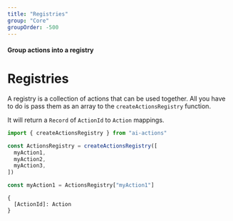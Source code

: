 ```yaml
---
title: "Registries"
group: "Core"
groupOrder: -500
---
```


#### Group actions into a registry

# Registries

A registry is a collection of actions that can be used together. All you have to do is pass them as an array to the `createActionsRegistry` function.

It will return a `Record` of `ActionId` to `Action` mappings.

```typescript:index.ts
import { createActionsRegistry } from "ai-actions"

const ActionsRegistry = createActionsRegistry([
  myAction1,
  myAction2,
  myAction3,
])

const myAction1 = ActionsRegistry["myAction1"]
```

```typescript:ReturnType
{
  [ActionId]: Action
}
```